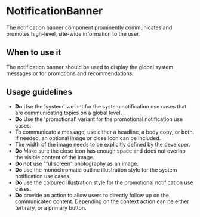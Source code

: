 
<Meta of={Stories} />

# NotificationBanner

<Status variant="stable" />

The notification banner component prominently communicates and promotes high-level, site-wide information to the user.

<Story of={Stories.Base} inline={false} />
<Props />

## When to use it

The notification banner should be used to display the global system messages or for promotions and recommendations.

## Usage guidelines

- **Do** Use the 'system' variant for the system notification use cases that are communicating topics on a global level.
- **Do** Use the 'promotional' variant for the promotional notification use cases.
- To communicate a message, use either a headline, a body copy, or both. If needed, an optional image or close icon can be included.
- The width of the image needs to be explicitly defined by the developer.
- **Do** Make sure the close icon has enough space and does not overlap the visible content of the image.
- **Do not** use "fullscreen" photography as an image.
- **Do** use the monochromatic outline illustration style for the system notification use cases.
- **Do** use the coloured illustration style for the promotional notification use cases.
- **Do** provide an action to allow users to directly follow up on the communicated content. Depending on the context action can be either tertirary, or a primary button.

<Story of={Stories.Dismissable} inline={false} />
